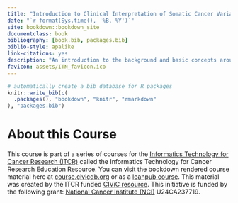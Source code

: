 ```yaml
---
title: "Introduction to Clinical Interpretation of Somatic Cancer Variants"
date: "`r format(Sys.time(), '%B, %Y')`"
site: bookdown::bookdown_site
documentclass: book
bibliography: [book.bib, packages.bib]
biblio-style: apalike
link-citations: yes
description: "An introduction to the background and basic concepts around cancer variant interpretation"
favicon: assets/ITN_favicon.ico
---
```



```r
# automatically create a bib database for R packages
knitr::write_bib(c(
  .packages(), "bookdown", "knitr", "rmarkdown"
), "packages.bib")
```

# About this Course {-}

This course is part of a series of courses for the [Informatics Technology for Cancer Research (ITCR)](https://itcr.cancer.gov/) called the Informatics Technology for Cancer Research Education Resource. You can visit the bookdown rendered course material here at [course.civicdb.org](https://course.civicdb.org/) or as a [leanpub course](https://leanpub.com/c/introcivic). This material was created by the ITCR funded [CIViC resource](https://civicdb.org). This initiative is funded by the following grant:  [National Cancer Institute (NCI)](https://www.cancer.gov/) U24CA237719.
